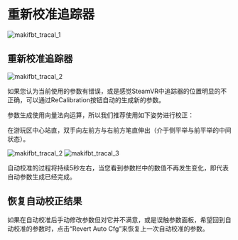 # 重新校准追踪器

![makifbt_tracal_1](image/guide_makifbt/7.jpg#pic_center)

## 重新校准追踪器

![makifbt_tracal_2](image/guide_makifbt/SteamVR_calib.jpg#pic_center)

如果您认为当前使用的参数有错误，或是感觉SteamVR中追踪器的位置明显的不正确，可以通过ReCalibration按钮自动的生成新的参数。

参数生成使用向量法向运算，所以我们推荐使用如下姿势进行校正：

在游玩区中心站直，双手向左前方与右前方笔直伸出（介于侧平举与前平举的中间状态）。

![makifbt_tracal_2](image/guide_makifbt/SteamVR_calib-2.jpg#pic_center)
![makifbt_tracal_3](image/guide_makifbt/SteamVR_calib-1.jpg#pic_center)

自动校准的过程将持续5秒左右，当您看到参数栏中的数值不再发生变化，即代表自动参数生成已经完成。

## 恢复自动校正结果

如果在自动校准后手动修改参数但对它并不满意，或是误触参数面板，希望回到自动校准的参数时，点击“Revert Auto Cfg”来恢复上一次自动校准的参数。
